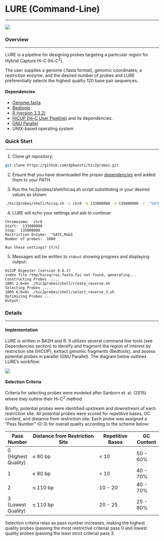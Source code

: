 # LURE (Command-Line)
***********************
![](README/lure_logo_current_annot.svg)

### Overview
***********************
LURE is a pipeline for designing probes targeting a particular region for Hybrid Capture Hi-C (Hi-C^2^).

The user supplies a genome (.fasta format), genomic coordinates, a restriction enzyme, and the desired number of probes and LURE preferentially selects the highest quality 120 base pair sequences.

#### Dependencies
* [Genome.fasta](https://genome.ucsc.edu/cgi-bin/hgGateway)
* [Bedtools](http://bedtools.readthedocs.io/en/latest/)
* [R (version 3.3.2)](https://www.r-project.org/)
* [HiCUP (Hi-C User Pipeline)](https://www.bioinformatics.babraham.ac.uk/projects/hicup/) and its dependencies.
* [GNU Parallel](https://www.gnu.org/software/parallel/)
* UNIX-based operating system

### Quick Start
**********************
1. Clone git repository:
```bash
git clone https://github.com/dphansti/hic2probes.git
```

2. Ensure that you have downloaded the proper [dependencies](#dependencies) and added them to your PATH.

3. Run the hic2probes/shell/hicsq.sh script substituting in your desired values as shown:
```bash
./hic2probes/shell/hicsq.sh -c chr8 -b 133000000 -e 135000000 -r '^GATC,MobI' -g /path/to/genome.fasta -n 1000
```

4. LURE will echo your settings and ask to continue:
```text
Chromosome:  chr8
Start:  133000000
Stop:  135000000
Restriction Enzyme:  ^GATC,MobI
Number of probes:  1000

Run these settings? [Y/n]
```

5. Messages will be written to <code>stdout</code> showing progress and displaying output:
```text
HiCUP Digester (version 0.6.1)
index file /tmp/hicsq/roi.fasta.fai not found, generating...
Constructing Probes .....
100% 2:0=0s ./hic2probes/shell/create_reverse.sh                                                                           
Selecting Probes ....
100% 6:0=0s ./hic2probes/shell/select_reverse_3.sh                                                                         
Optimizing Probes ...
Output:
```

### Details
**********************
#### Implementation
LURE is written in BASH and R. It utilizes several command line tools (see Dependencies section) to identify and fragment the region of interest by restriction site (HiCUP), extract genomic fragments (Bedtools), and assess potential probes in parallel (GNU Parallel). The diagram below outlines LURE's workflow:

![](README/flow_diagram.svg)

#### Selection Criteria
Criteria for selecting probes were modeled after Sanborn et. al. (2015) where they outline their Hi-C^2^ method. 

Briefly, potential probes were identified upstream and downstream of each restriction site. All potential probes were scored for repetitive bases, GC content, and distance from restriction site. Each probe was assigned a "Pass Number" (0-3) for overall quality according to the scheme below:

Pass Number | Distance from Restriction Site | Repetitive Bases | GC Content
------------|--------------------------------|------------------|------------
0 (Highest Quality) | ≤ 80 bp | < 10 | 50 - 60% 
1  | ≤ 80 bp | < 10 | 40 - 70% 
2  | ≤ 110 bp |  10 - 20 | 40 - 70% 
3 (Lowest Quality) | ≤ 110 bp | 20 - 25 | 25 - 80% 

Selection criteria relax as pass number increases, making the highest quality probes (passing the most restrictive criteria) pass 0 and lowest quality probes (passing the least strict criteria) pass 3.
